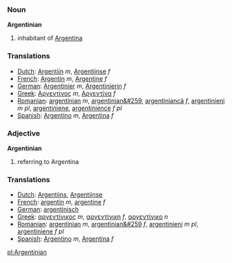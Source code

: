 ===Noun===
'''Argentinian'''

# inhabitant of [[Argentina]]

=== Translations ===
*[[Dutch]]: [[Argentijn]] ''m'', [[Argentijnse]] ''f''
*[[French]]: [[Argentin]] ''m'', [[Argentine]] ''f''
*[[German]]: [[Argentinier]] ''m'', [[Argentinierin]] ''f''
*[[Greek]]: [[Αργεντίνος]] ''m'', [[Αργεντίνα]] ''f''
*[[Romanian]]: [[argentinian]] ''m'', [[argentinian&#259]], [[argentiniancã]] ''f'', [[argentinieni]] ''m pl'', [[argentiniene]], [[argentinience]] ''f pl''
*[[Spanish]]: [[Argentino]] ''m'', [[Argentina]] ''f''

=== Adjective ===
'''Argentinian'''

# referring to Argentina

=== Translations ===
*[[Dutch]]: [[Argentijns]], [[Argentijnse]]
*[[French]]: [[argentin]] ''m'', [[argentine]] ''f''
*[[German]]: [[argentinisch]]
*[[Greek]]: [[αργεντίνικος]] ''m'', [[αργεντίνικη]] ''f'', [[αργεντίνικο]] ''n''
*[[Romanian]]: [[argentinian]] ''m'', [[argentinian&#259]] ''f'', [[argentinieni]] ''m pl'', [[argentiniene]] ''f pl''
*[[Spanish]]: [[Argentino]] ''m'', [[Argentina]] ''f''

[[pl:Argentinian]]